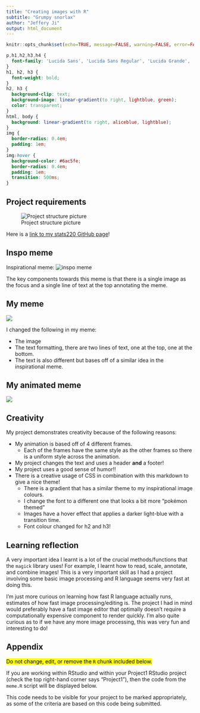 ```yaml
---
title: "Creating images with R"
subtitle: "Grumpy snorlax"
author: "Jeffery Ji"
output: html_document
---
```


```r
knitr::opts_chunk$set(echo=TRUE, message=FALSE, warning=FALSE, error=FALSE)
```

```css
p,h1,h2,h3,h4 {
  font-family: 'Lucida Sans', 'Lucida Sans Regular', 'Lucida Grande', 'Lucida Sans Unicode', Geneva, Verdana, sans-serif;
}
h1, h2, h3 {
  font-weight: bold;
}
h2, h3 {
  background-clip: text;
  background-image: linear-gradient(to right, lightblue, green);
  color: transparent;
}
html, body {
  background: linear-gradient(to right, aliceblue, lightblue);
}
img {
  border-radius: 0.4em;
  padding: 1em;
}
img:hover {
  background-color: #6ac5fe;
  border-radius: 0.4em;
  padding: 1em;
  transition: 500ms;
}
```

## Project requirements
![Project structure picture](./project_structure.png)

Here is a [link to my stats220 GitHub page](https://github.com/jeffplays2005/stats220/tree/main)!

## Inspo meme

Inspirational meme:
![inspo meme](https://preview.redd.it/7ft5x40g08471.jpg?auto=webp&s=c4e3a13b171ae732b9898a216a099010fd531e01)

The key components towards this meme is that there is a single image as the focus and a single line of text at the top annotating the meme. 

## My meme

![](./my_meme.png)

I changed the following in my meme:

* The image
* The text formatting, there are two lines of text, one at the top, one at the bottom.
* The text is also different but bases off of a similar idea in the inspirational meme. 

## My animated meme

![](./my_animation.gif)

## Creativity

My project demonstrates creativity because of the following reasons:

* My animation is based off of 4 different frames.
  * Each of the frames have the same style as the other frames so there is a uniform style across the animation.
* My project changes the text and uses a header **and** a footer!
* My project uses a good sense of humor!!
* There is a creative usage of CSS in combination with this markdown to give a nice theme!
  * There is a gradient that has a similar theme to my inspirational image colours.
  * I change the font to a different one that looks a bit more "pokémon themed"
  * Images have a hover effect that applies a darker light-blue with a transition time. 
  * Font colour changed for h2 and h3!

## Learning reflection

A very important idea I learnt is a lot of the crucial methods/functions that the `magick` library uses! For example, I learnt how to read, scale, annotate, and combine images! This is a very important skill as I had a project involving some basic image processing and R language seems very fast at doing this.

I'm just more curious on learning how fast R language actually runs, estimates of how fast image processing/editing is. The project I had in mind would preferably have a fast image editor that optimally doesn't require a computationally expensive component to render quickly. I'm also quite curious as to if we have any more image processing, this was very fun and interesting to do!

## Appendix

<mark>Do not change, edit, or remove the `R` chunk included below.</mark>

If you are working within RStudio and within your Project1 RStudio project (check the top right-hand corner says "Project1"), then the code from the `meme.R` script will be displayed below.

This code needs to be visible for your project to be marked appropriately, as some of the criteria are based on this code being submitted.


```r

```
